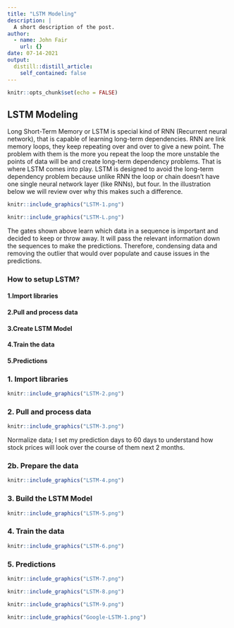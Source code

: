 ```yaml
---
title: "LSTM Modeling"
description: |
  A short description of the post.
author:
  - name: John Fair
    url: {}
date: 07-14-2021
output:
  distill::distill_article:
    self_contained: false
---
```



```r
knitr::opts_chunk$set(echo = FALSE)
```
## LSTM Modeling

Long Short-Term Memory or LSTM is special kind of RNN (Recurrent neural network), that is capable of learning long-term dependencies. RNN are link memory loops, they keep repeating over and over to give a new point. The problem with them is the more you repeat the loop the more unstable the points of data will be and create long-term dependency problems. That is where LSTM comes into play. LSTM is designed to avoid the long-term dependency problem because unlike RNN the loop or chain doesn’t have one single neural network layer (like RNNs), but four. In the illustration below we will review over why this makes such a difference. 

```r
knitr::include_graphics("LSTM-1.png")
```  

```r
knitr::include_graphics("LSTM-L.png")
```   

The gates shown above learn which data in a sequence is important and decided to keep or throw away. It will pass the relevant information down the sequences to make the predictions. Therefore, condensing data and removing the outlier that would over populate and cause issues in the predictions.  

### How to setup LSTM? 

#### 1.Import libraries 
#### 2.Pull and process data 
#### 3.Create LSTM Model 
#### 4.Train the data 
#### 5.Predictions 

### 1. Import libraries 
```r
knitr::include_graphics("LSTM-2.png")
```  

### 2. Pull and process data 
```r
knitr::include_graphics("LSTM-3.png")
```  


Normalize data; I set my prediction days to 60 days to understand how stock prices will look 	over the course of them next 2 months.  

 
### 2b. Prepare the data
```r
knitr::include_graphics("LSTM-4.png")
```  

### 3. Build the LSTM Model
```r
knitr::include_graphics("LSTM-5.png")
```  

### 4. Train the data
```r
knitr::include_graphics("LSTM-6.png")
```  

### 5. Predictions

```r
knitr::include_graphics("LSTM-7.png")
```  

```r
knitr::include_graphics("LSTM-8.png")
```  

```r
knitr::include_graphics("LSTM-9.png")
```  

```r
knitr::include_graphics("Google-LSTM-1.png")
```  


